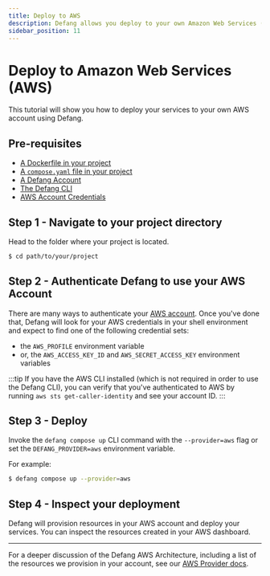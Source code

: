 ```yaml
---
title: Deploy to AWS
description: Defang allows you deploy to your own Amazon Web Services (AWS) account.
sidebar_position: 11
---
```


# Deploy to Amazon Web Services (AWS)

This tutorial will show you how to deploy your services to your own AWS account using Defang.

## Pre-requisites
* [A Dockerfile in your project](https://docs.docker.com/get-started/docker-concepts/building-images/writing-a-dockerfile/)
* [A `compose.yaml` file in your project](https://docs.docker.com/compose/gettingstarted/)
* [A Defang Account](/docs/concepts/authentication)
* [The Defang CLI](/docs/getting-started#install-the-defang-cli)
* [AWS Account Credentials](https://docs.aws.amazon.com/cli/latest/userguide/cli-chap-authentication.html)

## Step 1 - Navigate to your project directory
Head to the folder where your project is located.
```bash
$ cd path/to/your/project
```

## Step 2 - Authenticate Defang to use your AWS Account

There are many ways to authenticate your [AWS account](https://docs.aws.amazon.com/cli/latest/userguide/cli-chap-authentication.html).
Once you've done that, Defang will look for your AWS credentials in your shell environment and expect to find one of the following credential sets:
* the `AWS_PROFILE` environment variable
* or, the `AWS_ACCESS_KEY_ID` and `AWS_SECRET_ACCESS_KEY` environment variables

:::tip
If you have the AWS CLI installed (which is not required in order to use the Defang CLI), you can verify that you've authenticated to AWS by running `aws sts get-caller-identity` and see your account ID.
:::

## Step 3 - Deploy

Invoke the `defang compose up` CLI command with the `--provider=aws` flag or set the `DEFANG_PROVIDER=aws` environment variable.

For example:

```bash
$ defang compose up --provider=aws
```

## Step 4 - Inspect your deployment

Defang will provision resources in your AWS account and deploy your services. You can inspect the resources created in your AWS dashboard.

***

For a deeper discussion of the Defang AWS Architecture, including a list of the resources we provision in your account, see our [AWS Provider docs](/docs/providers/aws).

